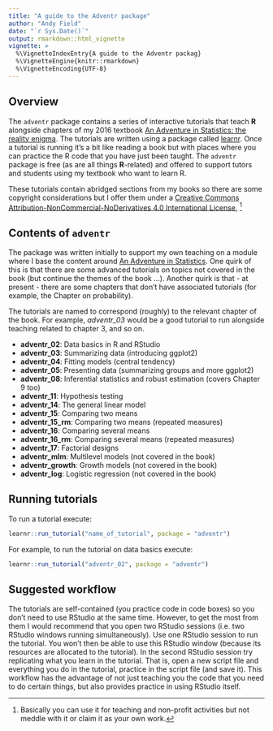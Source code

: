 ```yaml
---
title: "A guide to the Adventr package"
author: "Andy Field"
date: "`r Sys.Date()`"
output: rmarkdown::html_vignette
vignette: >
  %\VignetteIndexEntry{A guide to the Adventr packag}
  %\VignetteEngine{knitr::rmarkdown}
  %\VignetteEncoding{UTF-8}
---
```


## Overview
The `adventr` package contains a series of interactive tutorials that teach **R** alongside chapters of my 2016 textbook [An Adventure in Statistics: the reality enigma](https://www.discoveringstatistics.com/books/an-adventure-in-statistics/). The tutorials are written using a package called [learnr](https://rstudio.github.io/learnr/). Once a tutorial is running it's a bit like reading a book but with places where you can practice the R code that you have just been taught. The `adventr` package is free (as are all things **R**-related) and offered to support tutors and students using my textbook who want to learn R.

These tutorials contain abridged sections from my books so there are some copyright considerations but I offer them under a [Creative Commons Attribution-NonCommercial-NoDerivatives 4.0 International License](http://creativecommons.org/licenses/by-nc-nd/4.0/), ^[Basically you can use it for teaching and non-profit activities but not meddle with it or claim it as your own work.]

 
## Contents of `adventr`

The package was written initially to support my own teaching on a module where I base the content around [An Adventure in Statistics](https://www.discoveringstatistics.com/books/an-adventure-in-statistics/). One quirk of this is that there are some advanced tutorials on topics not covered in the book (but continue the themes of the book ...). Another quirk is that - at present - there are some chapters that don't have associated tutorials (for example, the Chapter on probability).

The tutorials are named to correspond (roughly) to the relevant chapter of the book. For example, *adventr_03* would be a good tutorial to run alongside teaching related to chapter 3, and so on.

* **adventr_02**: Data basics in R and RStudio
* **adventr_03**: Summarizing data (introducing ggplot2)
* **adventr_04**: Fitting models (central tendency)
* **adventr_05**: Presenting data (summarizing groups and more ggplot2)
* **adventr_08**: Inferential statistics and robust estimation (covers Chapter 9 too)
* **adventr_11**: Hypothesis testing
* **adventr_14**: The general linear model
* **adventr_15**: Comparing two means
* **adventr_15_rm**: Comparing two means (repeated measures)
* **adventr_16**: Comparing several means
* **adventr_16_rm**: Comparing several means (repeated measures)
* **adventr_17**: Factorial designs
* **adventr_mlm**: Multilevel models (not covered in the book)
* **adventr_growth**: Growth models (not covered in the book)
* **adventr_log**: Logistic regression (not covered in the book)

## Running tutorials

To run a tutorial execute:

```r
learnr::run_tutorial("name_of_tutorial", package = "adventr")
```

For example, to run the tutorial on data basics execute:

```r

learnr::run_tutorial("adventr_02", package = "adventr")

```

## Suggested workflow

The tutorials are self-contained (you practice code in code boxes) so you don't need to use RStudio at the same time. However, to get the most from them I would recommend that you open two RStudio sessions (i.e. two RStudio windows running simultaneously). Use one RStudio session to run the tutorial. You won't then be able to use this RStudio window (because its resources are allocated to the tutorial). In the second RStudio session try replicating what you learn in the tutorial. That is, open a new script file and everything you do in the tutorial, practice in the script file (and save it). This workflow has the advantage of not just teaching you the code that you need to do certain things, but also provides practice in using RStudio itself.



